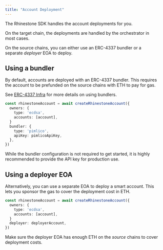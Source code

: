 ```yaml
---
title: "Account Deployment"
---
```


The Rhinestone SDK handles the account deployments for you.

On the target chain, the deployments are handled by the orchestrator in most cases.

On the source chains, you can either use an ERC-4337 bundler or a separate _deployer_ EOA to deploy.

## Using a bundler

By default, accounts are deployed with an ERC-4337 bundler. This requires the account to be prefunded on the source chains with ETH to pay for gas.

See [ERC-4337 Infra](../customize/erc4337-infra) for more details on using bundlers.

```ts {6-9}
const rhinestoneAccount = await createRhinestoneAccount({
  owners: {
    type: 'ecdsa',
    accounts: [account],
  }
  bundler: {
    type: 'pimlico',
    apiKey: pimlicoApiKey,
  },
})
```

<Warning>While the bundler configuration is not required to get started, it is highly recommended to provide the API key for production use.</Warning>

## Using a deployer EOA

Alternatively, you can use a separate EOA to deploy a smart account. This lets you sponsor the gas to cover the deployment cost in ETH.

```ts {6}
const rhinestoneAccount = await createRhinestoneAccount({
  owners: {
    type: 'ecdsa',
    accounts: [account],
  }
  deployer: deployerAccount,
})
```

<Note>Make sure the deployer EOA has enough ETH on the _source_ chains to cover deployment costs.</Note>
